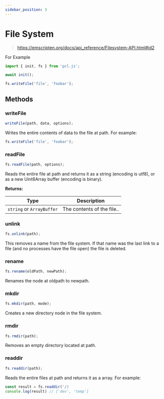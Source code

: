 ```yaml
---
sidebar_position: 3
---
```


# File System

> https://emscripten.org/docs/api_reference/Filesystem-API.html#id2

For Example

```ts showLineNumbers
import { init, fs } from 'pcl.js';

await init();

fs.writeFile('file', 'foobar');
```

## Methods

### writeFile

```ts
writeFile(path, data, options);
```

Writes the entire contents of data to the file at path. For example:

```ts
fs.writeFile('file', 'foobar');
```

### readFile

```ts
fs.readFile(path, options);
```

Reads the entire file at path and returns it as a string (encoding is utf8), or as a new Uint8Array buffer (encoding is binary).

**Returns:**

| Type                      | Description                |
| ------------------------- | -------------------------- |
| `string` or `ArrayBuffer` | The contents of the file.. |

### unlink

```ts
fs.unlink(path);
```

This removes a name from the file system. If that name was the last link to a file (and no processes have the file open) the file is deleted.

### rename

```ts
fs.rename(oldPath, newPath);
```

Renames the node at oldpath to newpath.

### mkdir

```ts
fs.mkdir(path, mode);
```

Creates a new directory node in the file system.

### rmdir

```ts
fs.rmdir(path);
```

Removes an empty directory located at path.

### readdir

```ts
fs.readdir(path);
```

Reads the entire files at path and returns it as a array. For example:

```ts showLineNumbers
const result = fs.readdir('/)
console.log(result) // ['dev', 'temp']
```
